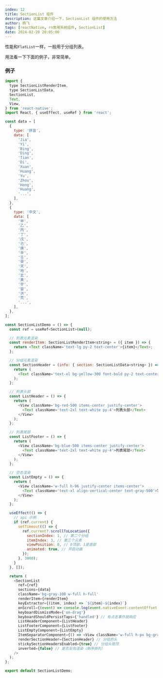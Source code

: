 ```yaml
---
index: 12
title: SectionList 组件
description: 这篇文章介绍一下，SectionList 组件的使用方法
author: 杨飞
tags: [reactNative, rn常用系统组件, SectionList]
date: 2024-02-28 20:05:00
---
```


<div className='h-2' />

性能和`FlatList`一样，一般用于分组列表。

用法看一下下面的例子，非常简单。

### 例子

```javascript
import {
  type SectionListRenderItem,
  type SectionListData,
  SectionList,
  Text,
  View,
} from 'react-native';
import React, { useEffect, useRef } from 'react';

const data = [
  {
    type: '拼音',
    data: [
      'Jia',
      'Yi',
      'Bing',
      'Ding',
      'Tian',
      'Di',
      'Xuan',
      'Huang',
      'Yu',
      'Zhou',
      'Hong',
      'Huang',
      '...',
    ],
  },
  {
    type: '中文',
    data: [
      '甲',
      '乙',
      '丙',
      '丁',
      '戊',
      '己',
      '庚',
      '辛',
      '壬',
      '癸',
      '天',
      '地',
      '玄',
      '黄',
      '宇',
      '宙',
      '洪',
      '荒',
      '...',
    ],
  },
];

const SectionListDemo = () => {
  const ref = useRef<SectionList>(null);

  // 列表元素渲染
  const renderItem: SectionListRenderItem<string> = ({ item }) => {
    return <Text className='text-lg py-2 text-center'>{item}</Text>;
  };

  // 分组元素渲染
  const SectionHeader = (info: { section: SectionListData<string> }) => {
    return (
      <Text className='text-xl bg-yellow-300 font-bold py-2 text-center'>{info.section.type}</Text>
    );
  };

  // 列表头部
  const ListHeader = () => {
    return (
      <View className='bg-red-500 items-center justify-center'>
        <Text className='text-2xl text-white py-4'>列表头部</Text>
      </View>
    );
  };

  // 列表尾部
  const ListFooter = () => {
    return (
      <View className='bg-blue-500 items-center justify-center'>
        <Text className='text-2xl text-white py-4'>列表尾部</Text>
      </View>
    );
  };

  // 空态渲染
  const ListEmpty = () => {
    return (
      <View className='w-full h-96 justify-center items-center'>
        <Text className='text-xl align-vertical-center text-gray-500'>暂时没有数据</Text>
      </View>
    );
  };

  useEffect(() => {
    // api 示例
    if (ref.current) {
      setTimeout(() => {
        ref.current?.scrollToLocation({
          sectionIndex: 1, // 第二个分组
          itemIndex: 3, // 第三个元素
          viewPosition: 0, // 0顶部，1是底部
          animated: true, // 开启动画
        });
      }, 3000);
    }
  }, []);

  return (
    <SectionList
      ref={ref}
      sections={data}
      className='bg-gray-100 w-full h-full'
      renderItem={renderItem}
      keyExtractor={(item, index) => `${item}-${index}`}
      onScroll={(event) => console.log(event.nativeEvent.contentOffset.y)}
      keyboardDismissMode={'on-drag'}
      keyboardShouldPersistTaps={'handled'} // 有点击事件就响应
      ListHeaderComponent={ListHeader}
      ListFooterComponent={ListFooter}
      ListEmptyComponent={ListEmpty}
      ItemSeparatorComponent={() => <View className='w-full h-px bg-gray-400' />} // 分割线渲染组件
      renderSectionHeader={SectionHeader} // 分组的头
      stickySectionHeadersEnabled={true} // 分组头吸顶
      inverted={false} // 是否反向渲染（倒序排列）
    />
  );
};

export default SectionListDemo;
```
